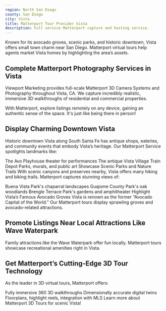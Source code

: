 ```yaml
---
region: North San Diego
county: San Diego
city: Vista
title: Matterport Tour Provider Vista
description: Full service Matterport capture and hosting service.
---
```


Known for its avocado groves, scenic parks, and historic downtown, Vista offers small town charm near San Diego. Matterport virtual tours help agents market Vista homes by highlighting the area’s assets.

## Complete Matterport Photography Services in Vista
Viewport Marketing provides full-scale Matterport 3D Camera Systems and Photography throughout Vista, CA. We capture incredibly realistic, immersive 3D walkthroughs of residential and commercial properties.

With Matterport, explore listings remotely on any device, gaining an authentic sense of the space. It's just like being there in person!

## Display Charming Downtown Vista
Historic downtown Vista along South Santa Fe has antique shops, eateries, and community events that embody Vista’s heritage. Our Matterport Service spotlights landmarks like:

The Avo Playhouse theater for performances
The antique Vista Village Train Depot
Parks, murals, and public art
Showcase Scenic Parks and Nature Trails
With scenic canyons and preserves nearby, Vista offers many hiking and biking trails. Matterport captures stunning views of:

Buena Vista Park's chaparral landscapes
Guajome County Park's oak woodlands
Brengle Terrace Park's gardens and amphitheater
Highlight Vista’s Famous Avocado Groves
Vista is renown as the former “Avocado Capital of the World.” Our Matterport tours display sprawling groves and avocado-related attractions.

## Promote Listings Near Local Attractions Like Wave Waterpark
Family attractions like the Wave Waterpark offer fun locally. Matterport tours showcase recreational amenities right in Vista.

## Get Matterport’s Cutting-Edge 3D Tour Technology
As the leader in 3D virtual tours, Matterport offers:

Fully immersive 360 3D walkthroughs
Dimensionally accurate digital twins
Floorplans, highlight reels, integration with MLS
Learn more about Matterport 3D Tours for scenic Vista!
